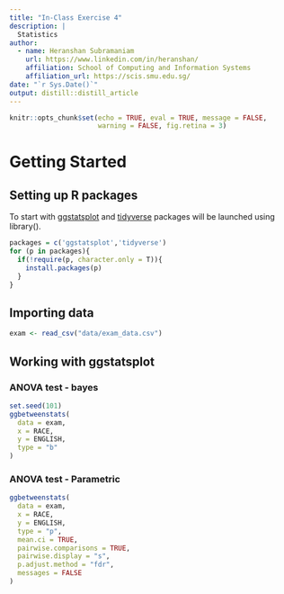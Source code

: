 ```yaml
---
title: "In-Class Exercise 4"
description: |
  Statistics
author:
  - name: Heranshan Subramaniam 
    url: https://www.linkedin.com/in/heranshan/
    affiliation: School of Computing and Information Systems
    affiliation_url: https://scis.smu.edu.sg/
date: "`r Sys.Date()`"
output: distill::distill_article
---
```


```r
knitr::opts_chunk$set(echo = TRUE, eval = TRUE, message = FALSE,
                      warning = FALSE, fig.retina = 3)
```

# Getting Started

## Setting up R packages 

To start with [ggstatsplot](https://indrajeetpatil.github.io/ggstatsplot/) and [tidyverse](https://www.tidyverse.org/) packages will be launched using library().

```r
packages = c('ggstatsplot','tidyverse')
for (p in packages){
  if(!require(p, character.only = T)){
    install.packages(p)
  }
}
```

## Importing data

```r
exam <- read_csv("data/exam_data.csv")

```

## Working with ggstatsplot

### ANOVA test - bayes
```r
set.seed(101)
ggbetweenstats(
  data = exam,
  x = RACE, 
  y = ENGLISH,
  type = "b"
)
```

### ANOVA test - Parametric
```r
ggbetweenstats(
  data = exam,
  x = RACE, 
  y = ENGLISH,
  type = "p",
  mean.ci = TRUE, 
  pairwise.comparisons = TRUE, 
  pairwise.display = "s",
  p.adjust.method = "fdr",
  messages = FALSE
)
```